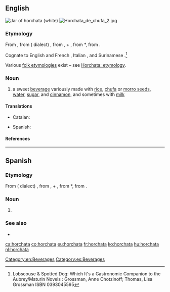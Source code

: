 ==English==
{{wikipedia}}
[[File:ManekiNeko horchata jar.jpg|thumb|Jar of '''horchata''' (white)]]
[[File:Horchata de chufa 2.jpg|thumb]]

===Etymology===
From {{etyl|es|en}} {{m|es|horchata}}, from {{etyl|ca|en}} ({{w|Valencian}} dialect) {{m|ca|orxata}}, from {{m|ca|ordiata}}, {{m|ca|ordi||barley}} + {{m|ca|-ata||[[-ate]], of, made from}}, from {{etyl|la|en}} *{{m|la||hordeata}}, from {{m|la|hordeum||barley}}.

Cognate to English and French {{m|en|orgeat||almond syrup}}, Italian {{m|it|orzata}}, and Surinamese {{cog|nl|orgeade}}.<ref>Lobscouse & Spotted Dog: Which It's a Gastronomic Companion to the Aubrey/Maturin Novels : Grossman, Anne Chotzinoff; Thomas, Lisa Grossman ISBN 0393045595</ref>

Various [[folk etymology|folk etymologies]] exist – see [[w:Horchata#Etymology|Horchata: etymology]].

===Noun===
{{en-noun}}

# a sweet [[beverage]] variously made with [[rice]], [[chufa]] or [[morro seeds]], [[water]], [[sugar]], and [[cinnamon]], and sometimes with [[milk]]

====Translations====
{{trans-top|sweet beverage}}
* Catalan: {{t|ca|orxata|f}}
{{trans-mid}}
* Spanish: {{t|es|horchata|f}}
{{trans-bottom}}

====References====
<references/>

[[Category:en:Beverages]]

----

==Spanish==
{{wikipedia|lang=es}}

===Etymology===
From {{etyl|ca|es}} ({{w|Valencian}} dialect) {{m|ca|orxata}}, from {{m|ca|ordiata}}, {{m|ca|ordi||barley}} + {{m|ca|-ata||[[-ate]], of, made from}}, from {{etyl|la|es}} *{{m|la||hordeata}}, from {{m|la|hordeum||barley}}.

===Noun===
{{es-noun|f}}

# {{l|en|horchata}}

===See also===
* {{l|es|agua fresca}}

[[Category:es:Beverages]]

[[ca:horchata]]
[[co:horchata]]
[[eu:horchata]]
[[fr:horchata]]
[[ko:horchata]]
[[hu:horchata]]
[[nl:horchata]]
